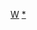 {{Userbox
  |border-c = #40826D
  |border-s = 1
  |id-c     = #FFFFFF
  |id       = [[File:Douban_logo.svg|90px]]
  |info-s   = 9
  |info-fc  = white
  |info-c   = #6ABD78
  |info     = 这个用戶喜欢在'''[[豆瓣]]'''上[http://www.douban.com/people/{{{1}}} 分享乐趣]。
}}<includeonly>[[Category:豆瓣使用者|{{PAGENAME}}]]</includeonly><noinclude>
[[Category:软件用户框模板|W]][[Category:豆瓣使用者|*]]
</noinclude>